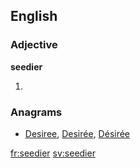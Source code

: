 ==English==

===Adjective===
'''seedier'''

# {{comparative of|seedy}}

===Anagrams===
* [[Desiree#English|Desiree]], [[Desirée#English|Desirée]], [[Désirée#English|Désirée]]

[[fr:seedier]]
[[sv:seedier]]